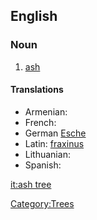 ==English==

===Noun===
{{wikipedia}}
{{en-noun}}

# [[ash#Noun 2|ash]]

====Translations====
{{top}}
* Armenian: {{t|hy|հաճարենի|sc=Armn|tr=hač̣areni}}
* French: {{t+|fr|frêne}}
* German [[Esche]]
* Latin: [[fraxinus]]
* Lithuanian: {{t+|lt|uosis|m|xs=Lithuanian}}
* Spanish: {{t+|es|fresno}}
{{bottom}}

[[Category:Trees]]
[[it:ash tree]]